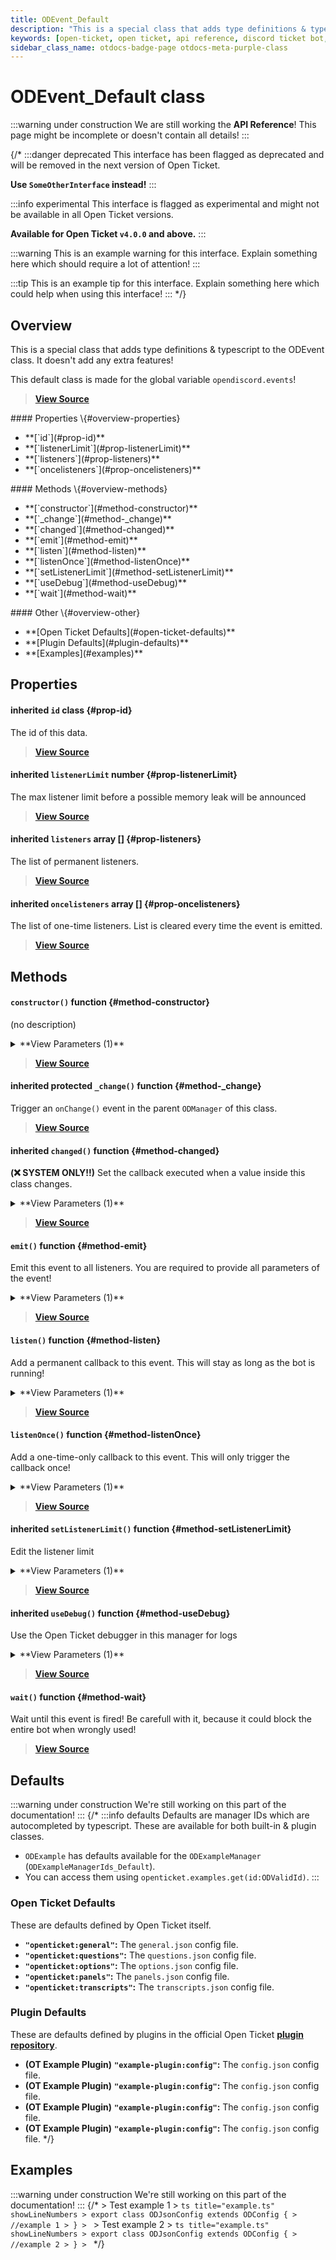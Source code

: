 ```yaml
---
title: ODEvent_Default
description: "This is a special class that adds type definitions & typescript to the ODEvent class. It doesn't add any extra features!"
keywords: [open-ticket, open ticket, api reference, discord ticket bot, class]
sidebar_class_name: otdocs-badge-page otdocs-meta-purple-class
---
```

<head>
    <link rel="apple-touch-icon" href="/img/logo_vertical.png"/>
</head>

# ODEvent_Default <M color="purple">class</M>

:::warning under construction
We are still working the **API Reference**! This page might be incomplete or doesn't contain all details!
:::

{/*
:::danger deprecated
This interface has been flagged as deprecated and will be removed in the next version of Open Ticket.

**Use `SomeOtherInterface` instead!**
:::

:::info experimental
This interface is flagged as experimental and might not be available in all Open Ticket versions.

**Available for Open Ticket `v4.0.0` and above.**
:::

:::warning
This is an example warning for this interface. Explain something here which should require a lot of attention!
:::

:::tip
This is an example tip for this interface. Explain something here which could help when using this interface!
:::
*/}

## Overview
This is a special class that adds type definitions & typescript to the ODEvent class.
It doesn't add any extra features!

This default class is made for the global variable `opendiscord.events`!

> [**View Source**](https://otgithub.dj-dj.be/tree/main/src/core/api/defaults/event.ts#L355)

<FlexHorizontal>
<div style={{width:"30%"}} className="otdocs-flex-mobile-width">
    #### Properties \{#overview-properties}
    <ul>
        <li>**[`id`](#prop-id)**</li>
        <li>**[`listenerLimit`](#prop-listenerLimit)**</li>
        <li>**[`listeners`](#prop-listeners)**</li>
        <li>**[`oncelisteners`](#prop-oncelisteners)**</li>
    </ul>
</div>
<div style={{width:"30%"}} className="otdocs-flex-mobile-width">
    #### Methods \{#overview-methods}
    <ul>
        <li>**[`constructor`](#method-constructor)**</li>
        <li>**[`_change`](#method-_change)**</li>
        <li>**[`changed`](#method-changed)**</li>
        <li>**[`emit`](#method-emit)**</li>
        <li>**[`listen`](#method-listen)**</li>
        <li>**[`listenOnce`](#method-listenOnce)**</li>
        <li>**[`setListenerLimit`](#method-setListenerLimit)**</li>
        <li>**[`useDebug`](#method-useDebug)**</li>
        <li>**[`wait`](#method-wait)**</li>
    </ul>
</div>
<div style={{width:"30%"}} className="otdocs-flex-mobile-width">
    #### Other \{#overview-other}
    <ul>
        <li>**[Open Ticket Defaults](#open-ticket-defaults)**</li>
        <li>**[Plugin Defaults](#plugin-defaults)**</li>
        <li>**[Examples](#examples)**</li>
    </ul>
</div>
</FlexHorizontal>

## Properties
<Divider></Divider>
#### <C color="purple">inherited</C> `id` <M color="purple">class</M> <ApiBlock><ApiUrl url="class:ODId" label="api.ODId"/></ApiBlock> \{#prop-id}
The id of this data.

> [**View Source**](https://otgithub.dj-dj.be/tree/main/src/core/api/modules/base.ts#L172)

<Divider></Divider>
#### <C color="green">inherited</C> `listenerLimit` <M color="green">number</M> <ApiBlock><ApiUrl url="js:number" label="number"/></ApiBlock> \{#prop-listenerLimit}
The max listener limit before a possible memory leak will be announced

> [**View Source**](https://otgithub.dj-dj.be/tree/main/src/core/api/modules/event.ts#L21)

<Divider></Divider>
#### <C color="pink">inherited</C> `listeners` <M color="pink">array</M> <ApiBlock><ApiUrl url="js:function" label="Function"/>[]</ApiBlock> \{#prop-listeners}
The list of permanent listeners.

> [**View Source**](https://otgithub.dj-dj.be/tree/main/src/core/api/modules/event.ts#L17)

<Divider></Divider>
#### <C color="pink">inherited</C> `oncelisteners` <M color="pink">array</M> <ApiBlock><ApiUrl url="js:function" label="Function"/>[]</ApiBlock> \{#prop-oncelisteners}
The list of one-time listeners. List is cleared every time the event is emitted.

> [**View Source**](https://otgithub.dj-dj.be/tree/main/src/core/api/modules/event.ts#L19)

<Divider></Divider>

## Methods
<Divider></Divider>
#### `constructor()` <M color="orange">function</M> <ApiBlock><ApiUrl url="class:ODEvent_Default" label="api.ODEvent_Default"/></ApiBlock> \{#method-constructor}
(no description)

<details>
<summary>**View Parameters (1)**</summary>
- **`id`:** <M color="brown">type</M> <ApiBlock><ApiUrl url="type:ODValidId" label="api.ODValidId"/></ApiBlock> - Parameter Description Lorem Ipsum.
</details>

> [**View Source**](https://otgithub.dj-dj.be/tree/main/src/core/api/modules/base.ts#L174)

<Divider></Divider>
#### <C color="orange">inherited</C> <C color="orange">protected</C> `_change()` <M color="orange">function</M> <ApiBlock><ApiUrl url="js:void" label="void"/></ApiBlock> \{#method-_change}
Trigger an `onChange()` event in the parent `ODManager` of this class.



> [**View Source**](https://otgithub.dj-dj.be/tree/main/src/core/api/modules/base.ts#L108)

<Divider></Divider>
#### <C color="orange">inherited</C> `changed()` <M color="orange">function</M> <ApiBlock><ApiUrl url="js:void" label="void"/></ApiBlock> \{#method-changed}
**(❌ SYSTEM ONLY!!)** Set the callback executed when a value inside this class changes.

<details>
<summary>**View Parameters (1)**</summary>
- **`callback`:** <M color="brown">type</M> <ApiBlock><ApiUrl url="js:null" label="null"/>|(() => <ApiUrl url="js:void" label="void"/>)</ApiBlock> - Parameter Description Lorem Ipsum.
</details>

> [**View Source**](https://otgithub.dj-dj.be/tree/main/src/core/api/modules/base.ts#L119)

<Divider></Divider>
#### `emit()` <M color="orange">function</M> <ApiBlock><ApiUrl url="js:promise" label="Promise"/></ApiBlock> \{#method-emit}
Emit this event to all listeners. You are required to provide all parameters of the event!

<details>
<summary>**View Parameters (1)**</summary>
- **`params`:** <M color="brown">type</M> <ApiBlock>Parameters</ApiBlock> - Parameter Description Lorem Ipsum.
</details>

> [**View Source**](https://otgithub.dj-dj.be/tree/main/src/core/api/defaults/event.ts#L366)

<Divider></Divider>
#### `listen()` <M color="orange">function</M> <ApiBlock><ApiUrl url="js:void" label="void"/></ApiBlock> \{#method-listen}
Add a permanent callback to this event. This will stay as long as the bot is running!

<details>
<summary>**View Parameters (1)**</summary>
- **`callback`:** <M color="brown">type</M> <ApiBlock>Callback</ApiBlock> - Parameter Description Lorem Ipsum.
</details>

> [**View Source**](https://otgithub.dj-dj.be/tree/main/src/core/api/defaults/event.ts#L356)

<Divider></Divider>
#### `listenOnce()` <M color="orange">function</M> <ApiBlock><ApiUrl url="js:void" label="void"/></ApiBlock> \{#method-listenOnce}
Add a one-time-only callback to this event. This will only trigger the callback once!

<details>
<summary>**View Parameters (1)**</summary>
- **`callback`:** <M color="brown">type</M> <ApiBlock>Callback</ApiBlock> - Parameter Description Lorem Ipsum.
</details>

> [**View Source**](https://otgithub.dj-dj.be/tree/main/src/core/api/defaults/event.ts#L359)

<Divider></Divider>
#### <C color="orange">inherited</C> `setListenerLimit()` <M color="orange">function</M> <ApiBlock><ApiUrl url="js:void" label="void"/></ApiBlock> \{#method-setListenerLimit}
Edit the listener limit

<details>
<summary>**View Parameters (1)**</summary>
- **`limit`:** <M color="green">number</M> <ApiBlock><ApiUrl url="js:number" label="number"/></ApiBlock> - Parameter Description Lorem Ipsum.
</details>

> [**View Source**](https://otgithub.dj-dj.be/tree/main/src/core/api/modules/event.ts#L37)

<Divider></Divider>
#### <C color="orange">inherited</C> `useDebug()` <M color="orange">function</M> <ApiBlock><ApiUrl url="js:void" label="void"/></ApiBlock> \{#method-useDebug}
Use the Open Ticket debugger in this manager for logs

<details>
<summary>**View Parameters (1)**</summary>
- **`debug`:** <M color="brown">type</M> <ApiBlock><ApiUrl url="js:null" label="null"/>|<ApiUrl url="class:ODDebugger" label="api.ODDebugger"/></ApiBlock> - Parameter Description Lorem Ipsum.
</details>

> [**View Source**](https://otgithub.dj-dj.be/tree/main/src/core/api/modules/event.ts#L24)

<Divider></Divider>
#### `wait()` <M color="orange">function</M> <ApiBlock><ApiUrl url="js:promise" label="Promise"/></ApiBlock> \{#method-wait}
Wait until this event is fired! Be carefull with it, because it could block the entire bot when wrongly used!



> [**View Source**](https://otgithub.dj-dj.be/tree/main/src/core/api/defaults/event.ts#L362)

<Divider></Divider>

## Defaults
:::warning under construction
We're still working on this part of the documentation!
:::
{/*
:::info defaults
Defaults are manager IDs which are autocompleted by typescript. These are available for both built-in & plugin classes.
- `ODExample` has defaults available for the `ODExampleManager` (`ODExampleManagerIds_Default`).
- You can access them using `openticket.examples.get(id:ODValidId)`.
:::

### Open Ticket Defaults
These are defaults defined by Open Ticket itself.
- **`"openticket:general"`:** The `general.json` config file.
- **`"openticket:questions"`:** The `questions.json` config file.
- **`"openticket:options"`:** The `options.json` config file.
- **`"openticket:panels"`:** The `panels.json` config file.
- **`"openticket:transcripts"`:** The `transcripts.json` config file.

### Plugin Defaults
These are defaults defined by plugins in the official Open Ticket [**plugin repository**](https://odplugins.dj-dj.be/tree/main/open-ticket).
- <C color="blue">**(OT Example Plugin)**</C> **`"example-plugin:config"`:** The `config.json` config file.
- <C color="blue">**(OT Example Plugin)**</C> **`"example-plugin:config"`:** The `config.json` config file.
- <C color="blue">**(OT Example Plugin)**</C> **`"example-plugin:config"`:** The `config.json` config file.
- <C color="blue">**(OT Example Plugin)**</C> **`"example-plugin:config"`:** The `config.json` config file.
*/}

## Examples
:::warning under construction
We're still working on this part of the documentation!
:::
{/*
<Tabs>
    <TabItem value="First Example">
    > Test example 1
    > ```ts title="example.ts" showLineNumbers
    > export class ODJsonConfig extends ODConfig {
    >     //example 1
    > }
    > ```
    </TabItem>
    <TabItem value="Second Example">
    > Test example 2
    > ```ts title="example.ts" showLineNumbers
    > export class ODJsonConfig extends ODConfig {
    >     //example 2
    > }
    > ```
    </TabItem>
</Tabs>
*/}
